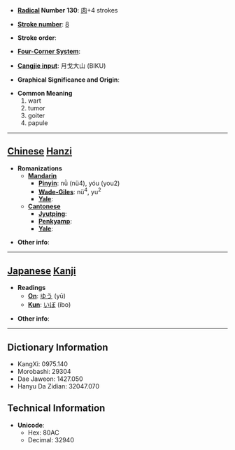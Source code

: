 * '''[[Wiktionary:Chinese radical index| Radical]] Number 130''': [[Wiktionary:Chinese radical index 肉|肉]]+4 strokes

* '''[[Wiktionary:Chinese total strokes index|Stroke number]]''': [[Wiktionary:Chinese total strokes index 8|8]]

* '''Stroke order''': 

* '''[[Wiktionary:Chinese four corner index|Four-Corner System]]''': 

* '''[[Wiktionary:Chinese Cangjie index|Cangjie input]]''': 月戈大山 (BIKU)

* '''Graphical Significance and Origin''': 

* '''Common Meaning'''
*#wart
*# tumor
*# goiter
*# papule


----

== [[Chinese]] [[Hanzi]] ==

* '''Romanizations'''
** '''[[Mandarin]]'''
*** '''[[Pinyin]]''': nǜ (nü4), yóu (you2)
*** '''[[Wade-Giles]]''': nü<sup>4</sup>, yu<sup>2</sup>
*** '''[[Yale]]''': 
** '''[[Cantonese]]'''
*** '''[[Jyutping]]''':
*** '''[[Penkyamp]]''': 
*** '''[[Yale]]''': 

* '''Other info''': 

----

== [[Japanese]] [[Kanji]] ==

* '''Readings'''
** '''[[On]]''': [[ゆう]] (yū)
** '''[[Kun]]''': [[いぼ]] (ibo)

* '''Other info''':  

----

== Dictionary Information ==

* KangXi: 0975.140
* Morobashi: 29304
* Dae Jaweon: 1427.050
* Hanyu Da Zidian: 32047.070

== Technical Information ==

* '''Unicode''':
** Hex: 80AC
** Decimal: 32940
